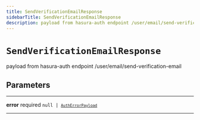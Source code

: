 ```yaml
---
title: SendVerificationEmailResponse
sidebarTitle: SendVerificationEmailResponse
description: payload from hasura-auth endpoint /user/email/send-verification-email
---
```


# `SendVerificationEmailResponse`

payload from hasura-auth endpoint /user/email/send-verification-email

## Parameters

---

**<span className="parameter-name">error</span>** <span className="optional-status">required</span> <code>null &#124; [`AuthErrorPayload`](/reference/docgen/javascript/auth/types/auth-error-payload)</code>

---
